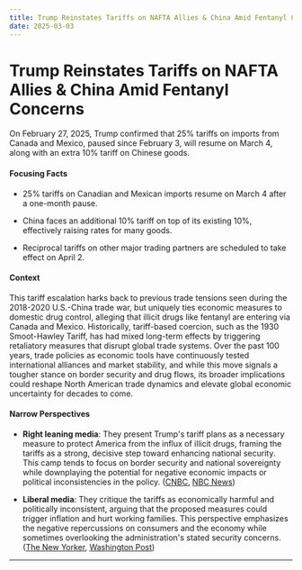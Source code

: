 ```yaml
---
title: Trump Reinstates Tariffs on NAFTA Allies & China Amid Fentanyl Concerns
date: 2025-03-03
---
```


# Trump Reinstates Tariffs on NAFTA Allies & China Amid Fentanyl Concerns

On February 27, 2025, Trump confirmed that 25% tariffs on imports from Canada and Mexico, paused since February 3, will resume on March 4, along with an extra 10% tariff on Chinese goods.

#### Focusing Facts

- 25% tariffs on Canadian and Mexican imports resume on March 4 after a one-month pause.

- China faces an additional 10% tariff on top of its existing 10%, effectively raising rates for many goods.

- Reciprocal tariffs on other major trading partners are scheduled to take effect on April 2.

#### Context

This tariff escalation harks back to previous trade tensions seen during the 2018-2020 U.S.-China trade war, but uniquely ties economic measures to domestic drug control, alleging that illicit drugs like fentanyl are entering via Canada and Mexico. Historically, tariff-based coercion, such as the 1930 Smoot-Hawley Tariff, has had mixed long-term effects by triggering retaliatory measures that disrupt global trade systems. Over the past 100 years, trade policies as economic tools have continuously tested international alliances and market stability, and while this move signals a tougher stance on border security and drug flows, its broader implications could reshape North American trade dynamics and elevate global economic uncertainty for decades to come.

#### Narrow Perspectives

- **Right leaning media**: They present Trump's tariff plans as a necessary measure to protect America from the influx of illicit drugs, framing the tariffs as a strong, decisive step toward enhancing national security. This camp tends to focus on border security and national sovereignty while downplaying the potential for negative economic impacts or political inconsistencies in the policy. ([CNBC](https://www.cnbc.com/2025/02/27/trump-says-mexico-canada-tariffs-will-start-march-4-plus-additional-10percent-on-china.html), [NBC News](https://www.nbcnews.com/business/economy/trump-signals-canada-china-mexico-tariffs-take-effect-week-reciprocal-rcna193988))

- **Liberal media**: They critique the tariffs as economically harmful and politically inconsistent, arguing that the proposed measures could trigger inflation and hurt working families. This perspective emphasizes the negative repercussions on consumers and the economy while sometimes overlooking the administration's stated security concerns. ([The New Yorker](https://www.newyorker.com/news/the-financial-page/the-white-house-is-gaslighting-americans-about-donald-trumps-tariffs), [Washington Post](https://www.washingtonpost.com/business/2025/02/27/trump-tariffs-canada-china-mexico/))

---
